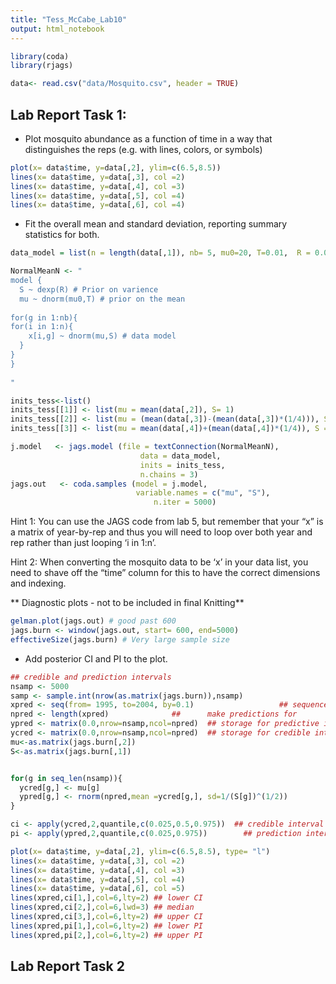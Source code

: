 ```yaml
---
title: "Tess_McCabe_Lab10"
output: html_notebook
---
```


```r
library(coda)
library(rjags)
```


```r
data<- read.csv("data/Mosquito.csv", header = TRUE)
```

## Lab Report Task 1:

- Plot mosquito abundance as a function of time in a way that distinguishes the reps (e.g. with lines, colors, or symbols)

```r
plot(x= data$time, y=data[,2], ylim=c(6.5,8.5))
lines(x= data$time, y=data[,3], col =2)
lines(x= data$time, y=data[,4], col =3)
lines(x= data$time, y=data[,5], col =4)
lines(x= data$time, y=data[,6], col =4)

```

- Fit the overall mean and standard deviation, reporting summary statistics for both. 

```r

data_model = list(n = length(data[,1]), nb= 5, mu0=20, T=0.01,  R = 0.01, x = data[,2:6] )

NormalMeanN <- "
model {
  S ~ dexp(R) # Prior on varience
  mu ~ dnorm(mu0,T) # prior on the mean 
 
for(g in 1:nb){
for(i in 1:n){
    x[i,g] ~ dnorm(mu,S) # data model
  }
}
}
  
"

inits_tess<-list()
inits_tess[[1]] <- list(mu = mean(data[,2]), S= 1)
inits_tess[[2]] <- list(mu = (mean(data[,3])-(mean(data[,3])*(1/4))), S = 5)
inits_tess[[3]] <- list(mu = mean(data[,4])+(mean(data[,4])*(1/4)), S = 10)

j.model   <- jags.model (file = textConnection(NormalMeanN),
                             data = data_model,
                             inits = inits_tess,
                             n.chains = 3)
jags.out   <- coda.samples (model = j.model,
                            variable.names = c("mu", "S"),
                                n.iter = 5000)
```

Hint 1: You can use the JAGS code from lab 5, but remember that your “x” is a matrix of year-by-rep and thus you will need to loop over both year and rep rather than just looping 'i in 1:n'.

Hint 2: When converting the mosquito data to be 'x' in your data list, you need to shave off the “time” column for this to have the correct dimensions and indexing.

** Diagnostic plots - not to be included in final Knitting**
```r
gelman.plot(jags.out) # good past 600
jags.burn <- window(jags.out, start= 600, end=5000)
effectiveSize(jags.burn) # Very large sample size

```

- Add posterior CI and PI to the plot.
```r
## credible and prediction intervals
nsamp <- 5000
samp <- sample.int(nrow(as.matrix(jags.burn)),nsamp)
xpred <- seq(from= 1995, to=2004, by=0.1) 					## sequence of x values we're going to
npred <- length(xpred)				##      make predictions for
ypred <- matrix(0.0,nrow=nsamp,ncol=npred)	## storage for predictive interval
ycred <- matrix(0.0,nrow=nsamp,ncol=npred)	## storage for credible interval
mu<-as.matrix(jags.burn[,2])
S<-as.matrix(jags.burn[,1])


for(g in seq_len(nsamp)){
  ycred[g,] <- mu[g]
  ypred[g,] <- rnorm(npred,mean =ycred[g,], sd=1/(S[g])^(1/2))
}

ci <- apply(ycred,2,quantile,c(0.025,0.5,0.975))  ## credible interval and median
pi <- apply(ypred,2,quantile,c(0.025,0.975))		## prediction interval

plot(x= data$time, y=data[,2], ylim=c(6.5,8.5), type= "l")
lines(x= data$time, y=data[,3], col =2)
lines(x= data$time, y=data[,4], col =3)
lines(x= data$time, y=data[,5], col =4)
lines(x= data$time, y=data[,6], col =5)
lines(xpred,ci[1,],col=6,lty=2)	## lower CI
lines(xpred,ci[2,],col=6,lwd=3)	## median
lines(xpred,ci[3,],col=6,lty=2)	## upper CI
lines(xpred,pi[1,],col=6,lty=2)	## lower PI
lines(xpred,pi[2,],col=6,lty=2)	## upper PI

```

## Lab Report Task 2
```r



```

